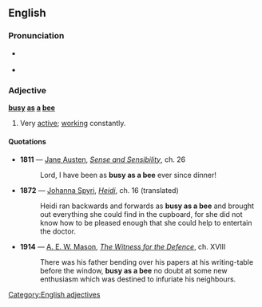 ==English==
===Pronunciation===
*{{a|US}} {{IPA|/bɪzi æz ə biː/}}
*{{rhymes|iː}}

===Adjective===
'''[[busy]] [[as]] [[a]] [[bee]]'''

# {{simile}} Very [[active]]; [[work]]ing constantly.

====Quotations====
*'''1811''' — [[w:Jane Austen|Jane Austen]], ''[[s:Sense and Sensibility|Sense and Sensibility]]'', ch. 26
*: Lord, I have been as '''busy as a bee''' ever since dinner!
*'''1872''' — [[w:Johanna Spyri|Johanna Spyri]], ''[[s:Heidi|Heidi]]'', ch. 16 (translated)
*:Heidi ran backwards and forwards as '''busy as a bee''' and brought out everything she could find in the cupboard, for she did not know how to be pleased enough that she could help to entertain the doctor.
*'''1914''' — [[w:A. E. W. Mason|A. E. W. Mason]], ''[[s:The Witness for the Defence|The Witness for the Defence]]'', ch. XVIII
*:There was his father bending over his papers at his writing-table before the window, '''busy as a bee''' no doubt at some new enthusiasm which was destined to infuriate his neighbours.

[[Category:English adjectives]]